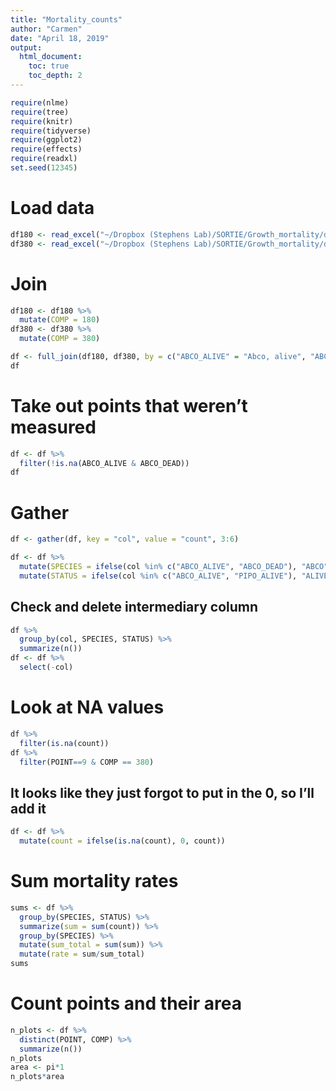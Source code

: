 ```yaml
---
title: "Mortality_counts"
author: "Carmen"
date: "April 18, 2019"
output: 
  html_document:
    toc: true
    toc_depth: 2
---
```


```r
require(nlme)
require(tree)
require(knitr)
require(tidyverse)
require(ggplot2)
require(effects)
require(readxl)
set.seed(12345)
```

# Load data
```r
df180 <- read_excel("~/Dropbox (Stephens Lab)/SORTIE/Growth_mortality/data/counts/compiled/Mort_180_counts_compiled_Aug16_2017.xlsx")
df380 <- read_excel("~/Dropbox (Stephens Lab)/SORTIE/Growth_mortality/data/counts/compiled/Mort_380_counts_compiled_Oct1_2017.xlsx")
```

# Join

```r
df180 <- df180 %>% 
  mutate(COMP = 180)
df380 <- df380 %>% 
  mutate(COMP = 380)
```

```r
df <- full_join(df180, df380, by = c("ABCO_ALIVE" = "Abco, alive", "ABCO_DEAD" = "Abco, dead", "PIPO_ALIVE" = "Pipo, alive", "PIPO_DEAD" = "Pipo, dead", "POINT" ="Plot", "NOTES"="notes", "COMP"="COMP"))
df
```

# Take out points that weren't measured
```r
df <- df %>% 
  filter(!is.na(ABCO_ALIVE & ABCO_DEAD))
df
```

# Gather
```r
df <- gather(df, key = "col", value = "count", 3:6)
```

```r
df <- df %>% 
  mutate(SPECIES = ifelse(col %in% c("ABCO_ALIVE", "ABCO_DEAD"), "ABCO", "PIPO")) %>% 
  mutate(STATUS = ifelse(col %in% c("ABCO_ALIVE", "PIPO_ALIVE"), "ALIVE", "DEAD"))
```

## Check and delete intermediary column
```r
df %>% 
  group_by(col, SPECIES, STATUS) %>% 
  summarize(n())
df <- df %>% 
  select(-col)
```

# Look at NA values
```r
df %>% 
  filter(is.na(count))
df %>% 
  filter(POINT==9 & COMP == 380)
```

## It looks like they just forgot to put in the 0, so I'll add it
```r
df <- df %>% 
  mutate(count = ifelse(is.na(count), 0, count))
```

# Sum mortality rates
```r
sums <- df %>% 
  group_by(SPECIES, STATUS) %>% 
  summarize(sum = sum(count)) %>% 
  group_by(SPECIES) %>% 
  mutate(sum_total = sum(sum)) %>% 
  mutate(rate = sum/sum_total)
sums
```

# Count points and their area
```r
n_plots <- df %>% 
  distinct(POINT, COMP) %>% 
  summarize(n())
n_plots
area <- pi*1
n_plots*area
```

